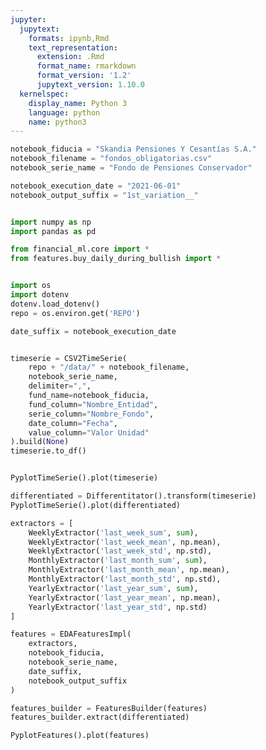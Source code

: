 ```yaml
---
jupyter:
  jupytext:
    formats: ipynb,Rmd
    text_representation:
      extension: .Rmd
      format_name: rmarkdown
      format_version: '1.2'
      jupytext_version: 1.10.0
  kernelspec:
    display_name: Python 3
    language: python
    name: python3
---
```


```python
notebook_fiducia = "Skandia Pensiones Y Cesantías S.A."
notebook_filename = "fondos_obligatorias.csv"
notebook_serie_name = "Fondo de Pensiones Conservador"
```

```python
notebook_execution_date = "2021-06-01"
notebook_output_suffix = "1st_variation__"
```

```python

```

```python
import numpy as np
import pandas as pd
```

```python
from financial_ml.core import *
from features.buy_daily_during_bullish import *
```

```python

```

```python
import os
import dotenv
dotenv.load_dotenv()
repo = os.environ.get('REPO')
```

```python
date_suffix = notebook_execution_date
```

```python

```

```python
timeserie = CSV2TimeSerie(
    repo + "/data/" + notebook_filename, 
    notebook_serie_name,
    delimiter=",",
    fund_name=notebook_fiducia,
    fund_column="Nombre_Entidad",
    serie_column="Nombre_Fondo",
    date_column="Fecha",
    value_column="Valor Unidad"
).build(None)
timeserie.to_df()
```

```python

```

```python
PyplotTimeSerie().plot(timeserie)
```

```python
differentiated = Differentitator().transform(timeserie)
PyplotTimeSerie().plot(differentiated)
```

```python
extractors = [
    WeeklyExtractor('last_week_sum', sum),
    WeeklyExtractor('last_week_mean', np.mean),
    WeeklyExtractor('last_week_std', np.std),
    MonthlyExtractor('last_month_sum', sum),
    MonthlyExtractor('last_month_mean', np.mean),
    MonthlyExtractor('last_month_std', np.std),
    YearlyExtractor('last_year_sum', sum),
    YearlyExtractor('last_year_mean', np.mean),
    YearlyExtractor('last_year_std', np.std)   
]

features = EDAFeaturesImpl(
    extractors,
    notebook_fiducia,
    notebook_serie_name,
    date_suffix,
    notebook_output_suffix
)
```

```python
features_builder = FeaturesBuilder(features)
features_builder.extract(differentiated)
```

```python
PyplotFeatures().plot(features)
```

```python

```
